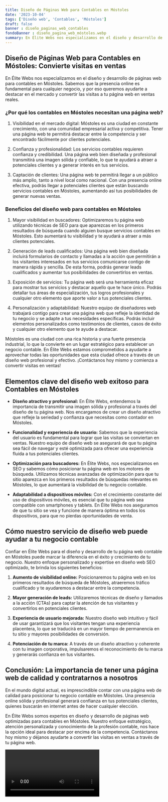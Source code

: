 ```yaml
---
title: Diseño de Páginas Web para Contables en Móstoles
date: '2023-10-04'
tags: ['Diseño web', 'Contables', 'Móstoles']
draft: false
banner : diseño_paginas_web_contables
fondoBanner : diseño_pagina_web_móstoles.webp
summary: En Élite Webs nos especializamos en el diseño y desarrollo de páginas web para contables en Móstoles. Sabemos que la presencia online es fundamental para cualquier negocio, y por eso queremos ayudarte a destacar en el mercado y convertir las visitas a tu página web en ventas reales.
---
```


## Diseño de Páginas Web para Contables en Móstoles: Convierte visitas en ventas

En Élite Webs nos especializamos en el diseño y desarrollo de páginas web para contables en Móstoles. Sabemos que la presencia online es fundamental para cualquier negocio, y por eso queremos ayudarte a destacar en el mercado y convertir las visitas a tu página web en ventas reales.

### ¿Por qué los contables en Móstoles necesitan una página web?

1. Visibilidad en el mercado digital: Móstoles es una ciudad en constante crecimiento, con una comunidad empresarial activa y competitiva. Tener una página web te permitirá destacar entre la competencia y ser encontrado fácilmente por clientes potenciales.

2. Confianza y profesionalidad: Los servicios contables requieren confianza y credibilidad. Una página web bien diseñada y profesional transmitirá una imagen sólida y confiable, lo que te ayudará a atraer a potenciales clientes y a generar interés en tus servicios.

3. Captación de clientes: Una página web te permitirá llegar a un público más amplio, tanto a nivel local como nacional. Con una presencia online efectiva, podrás llegar a potenciales clientes que están buscando servicios contables en Móstoles, aumentando así tus posibilidades de generar nuevas ventas.

### Beneficios del diseño web para contables en Móstoles

1. Mayor visibilidad en buscadores: Optimizaremos tu página web utilizando técnicas de SEO para que aparezcas en los primeros resultados de búsqueda cuando alguien busque servicios contables en Móstoles. Esto aumentará tu visibilidad y te ayudará a atraer a más clientes potenciales.

2. Generación de leads cualificados: Una página web bien diseñada incluirá formularios de contacto y llamadas a la acción que permitirán a los visitantes interesados en tus servicios comunicarse contigo de manera rápida y sencilla. De esta forma, podrás generar leads cualificados y aumentar tus posibilidades de convertirlos en ventas.

3. Exposición de servicios: Tu página web será una herramienta eficaz para mostrar tus servicios y destacar aquello que te hace único. Podrás detallar tus áreas de especialización, tus logros profesionales y cualquier otro elemento que aporte valor a tus potenciales clientes.

4. Personalización y adaptabilidad: Nuestro equipo de diseñadores web trabajará contigo para crear una página web que refleje la identidad de tu negocio y se adapte a tus necesidades específicas. Podrás incluir elementos personalizados como testimonios de clientes, casos de éxito y cualquier otro elemento que te ayude a destacar.

Móstoles es una ciudad con una rica historia y una fuerte presencia industrial, lo que la convierte en un lugar estratégico para establecer un negocio contable. En Élite Webs estamos comprometidos a ayudarte a aprovechar todas las oportunidades que esta ciudad ofrece a través de un diseño web profesional y efectivo. ¡Contáctanos hoy mismo y comienza a convertir visitas en ventas!

<GifSeo />

<Cta />

## Elementos clave del diseño web exitoso para Contables en Móstoles

- **Diseño atractivo y profesional:** En Élite Webs, entendemos la importancia de transmitir una imagen sólida y profesional a través del diseño de tu página web. Nos encargamos de crear un diseño atractivo que refleje la seriedad y confianza que necesitas como contador en Móstoles.

- **Funcionalidad y experiencia de usuario:** Sabemos que la experiencia del usuario es fundamental para lograr que las visitas se conviertan en ventas. Nuestro equipo de diseño web se asegurará de que tu página sea fácil de navegar y esté optimizada para ofrecer una experiencia fluida a tus potenciales clientes.

- **Optimización para buscadores:** En Élite Webs, nos especializamos en SEO y sabemos cómo posicionar tu página web en los motores de búsqueda. Utilizamos técnicas avanzadas de optimización para que tu sitio aparezca en los primeros resultados de búsquedas relevantes en Móstoles, lo que aumentará la visibilidad de tu negocio contable.

- **Adaptabilidad a dispositivos móviles:** Con el crecimiento constante del uso de dispositivos móviles, es esencial que tu página web sea compatible con smartphones y tablets. En Élite Webs nos aseguramos de que tu sitio se vea y funcione de manera óptima en todos los dispositivos, para que no pierdas oportunidades de venta.

## Cómo nuestro servicio de diseño web puede ayudar a tu negocio contable

Confiar en Élite Webs para el diseño y desarrollo de tu página web contable en Móstoles puede marcar la diferencia en el éxito y crecimiento de tu negocio. Nuestro enfoque personalizado y expertise en diseño web SEO optimizado, te brinda los siguientes beneficios:

1. **Aumento de visibilidad online:** Posicionaremos tu página web en los primeros resultados de búsqueda de Móstoles, atraeremos tráfico cualificado y te ayudaremos a destacar entre la competencia.

2. **Mayor generación de leads:** Utilizaremos técnicas de diseño y llamados a la acción (CTAs) para captar la atención de tus visitantes y convertirlos en potenciales clientes.

3. **Experiencia de usuario mejorada:** Nuestro diseño web intuitivo y fácil de usar garantizará que los visitantes tengan una experiencia placentera, lo que se traducirá en un mayor tiempo de permanencia en tu sitio y mayores posibilidades de conversión.

4. **Potenciación de tu marca:** A través de un diseño atractivo y coherente con tu imagen corporativa, impulsaremos el reconocimiento de tu marca y generarás confianza en tus visitantes.

## Conclusión: La importancia de tener una página web de calidad y contratarnos a nosotros

En el mundo digital actual, es imprescindible contar con una página web de calidad para posicionar tu negocio contable en Móstoles. Una presencia online sólida y profesional generará confianza en tus potenciales clientes, quienes buscarán en internet antes de hacer cualquier elección. 

En Élite Webs somos expertos en diseño y desarrollo de páginas web optimizadas para contables en Móstoles. Nuestro enfoque estratégico, atención personalizada y conocimiento de la profesión contable, nos hace la opción ideal para destacar por encima de la competencia. Contáctanos hoy mismo y déjanos ayudarte a convertir las visitas en ventas a través de tu página web.


<Video />

<CtaBot job='Contables' city='Móstoles'/>

<Gmaps query='Móstoles+españa+maps' />
